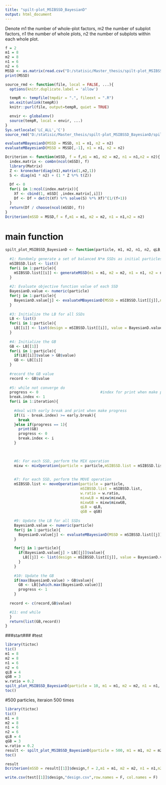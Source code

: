 ```yaml
---
title: "spilt-plot_MSIBSSD_BayesianD"
output: html_document
---
```

Denote m1 the number
of whole-plot factors, m2 the number of subplot factors, n1 the number of whole plots, n2
the number of subplots within each whole plot.
```r
f = 2
m1 = 8
m2 = 8
n1 = 6
n2 = 6
MSSD <- as.matrix(read.csv("D:/statisic/Master_thesis/spilt-plot_MSIBSSD_BayesianD/table1.csv",header = F))
print(MSSD)
```

```r
source_rmd <- function(file, local = FALSE, ...){
  options(knitr.duplicate.label = 'allow')

  tempR <- tempfile(tmpdir = ".", fileext = ".R")
  on.exit(unlink(tempR))
  knitr::purl(file, output=tempR, quiet = TRUE)

  envir <- globalenv()
  source(tempR, local = envir, ...)
}
Sys.setlocale('LC_ALL','C')
source_rmd("D:/statisic/Master_thesis/spilt-plot_MSIBSSD_BayesianD/spilt-plot_MSIBSSD_BayesianD_functions.Rmd")
```
```r
evaluateMBayesianD(MSSD = MSSD, n1 = n1, n2 = n2)
evaluateMBayesianD(MSSD = MSSD[,-1], n1 = n1, n2 = n2)
```


```r
Dcriterion <- function(mSSD, f = f,m1 = m1, m2 = m2, n1 = n1,n2 = n2){
  index.matrix <- combn(ncol(mSSD), f)
  library(Matrix)   
  Z <- kronecker(diag(n1),matrix(1,n2,1))
  S <- diag(n1 * n2) + (1 * Z %*% t(Z))
  
  Df <- 0
  for(i in 1:ncol(index.matrix)){
    Xf <- cbind(1, mSSD[ ,index.matrix[,i]])
    Df <- Df + det(t(Xf) %*% solve(S) %*% Xf)^(1/(f+1))
  }
  return(Df / choose(ncol(mSSD), f))
}
Dcriterion(mSSD = MSSD,f = f,m1 = m1, m2 = m2, n1 = n1,n2 = n2)
```

# main function
```r
spilt_plot_MSIBSSD_BayesianD <- function(particle, m1, m2, n1, n2, qLB, qGB, w.ratio, iteration, early.break = 100){
  
  #1: Randomly generate a set of balanced N*m SSDs as initial particles
  mSIBSSD.list <- list()
  for(i in 1:particle){
    mSIBSSD.list[[i]] <- generateMSSD(m1 = m1, m2 = m2, n1 = n1, n2 = n2)  
  }
  
  #2: Evaluate objective function value of each SSD
  BayesianD.value <- numeric(particle)
  for(j in 1:particle){
    BayesianD.value[j] <- evaluateMBayesianD(MSSD = mSIBSSD.list[[j]],n1 = n1,n2 = n2)  
  }
  
  #3: Initialize the LB for all SSDs
  LB <- list()
  for(i in 1:particle){
    LB[[i]] <- list(design = mSIBSSD.list[[i]], value = BayesianD.value[i])   
  }
  
  #4: Initialize the GB
  GB <- LB[[1]]
  for(i in 1:particle){
    if(LB[[i]]$value > GB$value)
    GB <- LB[[i]]   
  }
  
  #record the GB value
  record <- GB$value
  
  #5: while not converge do
  progress <- 0                            #index for print when make progress and early break
  break.index <- 1
  for(i in 1:iteration){
    
    #deal with early break and print when make progress
    if((i - break.index) >= early.break){
      break  
    }else if(progress == 1){
      print(GB)
      progress <- 0
      break.index <- i
    }

    
    
    #6: For each SSD, perform the MIX operation 
    mixw <- mixOperation(particle = particle,mSIBSSD.list = mSIBSSD.list, w.ratio = w.ratio, LB = LB,GB = GB, qLB = qLB, qGB = qGB)
    
   
    #7: For each SSD, perform the MOVE operation
    mSIBSSD.list <- moveOperation(particle = particle,
                                  mSIBSSD.list = mSIBSSD.list,
                                  w.ratio = w.ratio,
                                  mixwLB = mixw$mixwLB, 
                                  mixwGB = mixw$mixwGB, 
                                  qLB = qLB, 
                                  qGB = qGB)
    
    #9: Update the LB for all SSDs
    BayesianD.value <- numeric(particle)
    for(j in 1:particle){
      BayesianD.value[j] <- evaluateMBayesianD(MSSD = mSIBSSD.list[[j]], n1 = n1,n2 = n2)  
    }

    for(j in 1:particle){
      if(BayesianD.value[j] > LB[[j]]$value){
        LB[[j]] <- list(design = mSIBSSD.list[[j]], value = BayesianD.value[j])  
      }
    }
    
    #10: Update the GB
    if(max(BayesianD.value) > GB$value){
      GB <- LB[[which.max(BayesianD.value)]] 
      progress <- 1
    }
  
  record <- c(record,GB$value)

  #11: end while
  }
  return(list(GB,record))  
}
```

###start###
#test
```r
library(tictoc)
tic()
m1 = 8
m2 = 8
n1 = 6
n2 = 6
qLB = 4
qGB = 3
w.ratio = 0.2
spilt_plot_MSIBSSD_BayesianD(particle = 10, m1 = m1, m2 = m2, n1 = n1, n2 = n2, qLB = qLB, qGB = qGB,w.ratio = w.ratio, iteration = 10,early.break = 100)
toc()
```

#500 particles, iteraion 500 times
```r
library(tictoc)
tic()
m1 = 8
m2 = 8
n1 = 6
n2 = 6
qLB = 4
qGB = 3
w.ratio = 0.2
result <- spilt_plot_MSIBSSD_BayesianD(particle = 500, m1 = m1, m2 = m2, n1 = n1, n2 = n2, qLB = qLB, qGB = qGB,w.ratio = w.ratio, iteration = 500,early.break = 100)
toc()
```

```r
result
Dcriterion(mSSD = result[[1]]$design,f = 2,m1 = m1, m2 = m2, n1 = n1,n2 = n2)
```

```r
write.csv(test[[1]]$design,"design.csv",row.names = F, col.names = F)
```


